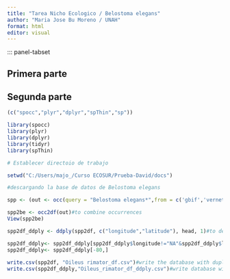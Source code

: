---
title: "Tarea Nicho Ecologico / Belostoma elegans"
author: "Maria Jose Bu Moreno / UNAH"
format: html
editor: visual
---
::: panel-tabset

## Primera parte

## Segunda parte

```{r}

(c("spocc","plyr","dplyr","spThin","sp"))

library(spocc) 
library(plyr)
library(dplyr)
library(tidyr)
library(spThin)

```

```{r}
# Establecer directoio de trabajo

setwd("C:/Users/majo_/Curso ECOSUR/Prueba-David/docs")

```

```{r}
#descargando la base de datos de Belostoma elegans

spp <- (out <- occ(query = "Belostoma elegans*",from = c('gbif','vernet','ecoengine','idigbio','bison'),limit = 20000))

spp2be <- occ2df(out)#to combine occurrences
View(spp2be)

spp2df_ddply <- ddply(spp2df, c("longitude","latitude"), head, 1)#to delete occurrences without geographic coordinates and coordinates duplicated (same lon and lat for more than one occurrence).

spp2df_ddply<- spp2df_ddply[spp2df_ddply$longitude!="NA"&spp2df_ddply$latitude!="NA",]
spp2df_ddply<- spp2df_ddply[-80,]
  
write.csv(spp2df, "Oileus rimator_df.csv")#write the database with duplicates
write.csv(spp2df_ddply,"Oileus_rimator_df_ddply.csv")#write database without duplicates

```

